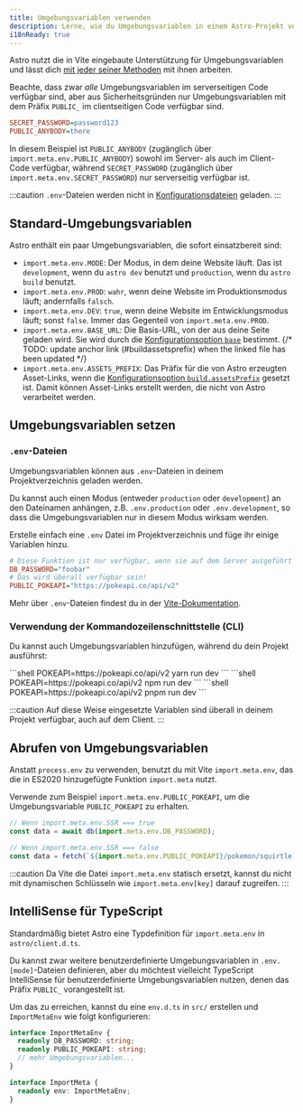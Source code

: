 ```yaml
---
title: Umgebungsvariablen verwenden
description: Lerne, wie du Umgebungsvariablen in einem Astro-Projekt verwenden kannst.
i18nReady: true
---
```


Astro nutzt die in Vite eingebaute Unterstützung für Umgebungsvariablen und lässt dich [mit jeder seiner Methoden](https://vitejs.dev/guide/env-and-mode.html) mit ihnen arbeiten.

Beachte, dass zwar _alle_ Umgebungsvariablen im serverseitigen Code verfügbar sind, aber aus Sicherheitsgründen nur Umgebungsvariablen mit dem Präfix `PUBLIC_` im clientseitigen Code verfügbar sind.

```ini title=".env"
SECRET_PASSWORD=password123
PUBLIC_ANYBODY=there
```

In diesem Beispiel ist `PUBLIC_ANYBODY` (zugänglich über `import.meta.env.PUBLIC_ANYBODY`) sowohl im Server- als auch im Client-Code verfügbar, während `SECRET_PASSWORD` (zugänglich über `import.meta.env.SECRET_PASSWORD`) nur serverseitig verfügbar ist.

:::caution
`.env`-Dateien werden nicht in [Konfigurationsdateien](/de/guides/configuring-astro/) geladen.
:::

## Standard-Umgebungsvariablen

Astro enthält ein paar Umgebungsvariablen, die sofort einsatzbereit sind:

- `import.meta.env.MODE`: Der Modus, in dem deine Website läuft. Das ist `development`, wenn du `astro dev` benutzt und `production`, wenn du `astro build` benutzt.
- `import.meta.env.PROD`: `wahr`, wenn deine Website im Produktionsmodus läuft; andernfalls `falsch`.
- `import.meta.env.DEV`: `true`, wenn deine Website im Entwicklungsmodus läuft; sonst `false`. Immer das Gegenteil von `import.meta.env.PROD`.
- `import.meta.env.BASE_URL`: Die Basis-URL, von der aus deine Seite geladen wird. Sie wird durch die [Konfigurationsoption `base`](/de/reference/configuration-reference/#base) bestimmt.
{/* TODO: update anchor link (#buildassetsprefix) when the linked file has been updated */}
- `import.meta.env.ASSETS_PREFIX`: Das Präfix für die von Astro erzeugten Asset-Links, wenn die [Konfigurationsoption `build.assetsPrefix`](/de/reference/configuration-reference/) gesetzt ist. Damit können Asset-Links erstellt werden, die nicht von Astro verarbeitet werden.

## Umgebungsvariablen setzen

### `.env`-Dateien
Umgebungsvariablen können aus `.env`-Dateien in deinem Projektverzeichnis geladen werden.

Du kannst auch einen Modus (entweder `production` oder `development`) an den Dateinamen anhängen, z.B. `.env.production` oder `.env.development`, so dass die Umgebungsvariablen nur in diesem Modus wirksam werden.

Erstelle einfach eine `.env` Datei im Projektverzeichnis und füge ihr einige Variablen hinzu.

```ini title=".env"
# Diese Funktion ist nur verfügbar, wenn sie auf dem Server ausgeführt wird!
DB_PASSWORD="foobar"
# Das wird überall verfügbar sein!
PUBLIC_POKEAPI="https://pokeapi.co/api/v2"
```

Mehr über `.env`-Dateien findest du in der [Vite-Dokumentation](https://vitejs.dev/guide/env-and-mode.html#env-files).

### Verwendung der Kommandozeilenschnittstelle (CLI)
Du kannst auch Umgebungsvariablen hinzufügen, während du dein Projekt ausführst:

<PackageManagerTabs>
 <Fragment slot="yarn">
    ```shell
    POKEAPI=https://pokeapi.co/api/v2 yarn run dev
    ```
 </Fragment>
 <Fragment slot="npm">
    ```shell
    POKEAPI=https://pokeapi.co/api/v2 npm run dev
    ```
 </Fragment>
 <Fragment slot="pnpm">
    ```shell
    POKEAPI=https://pokeapi.co/api/v2 pnpm run dev
    ```
 </Fragment>
</PackageManagerTabs>

:::caution
Auf diese Weise eingesetzte Variablen sind überall in deinem Projekt verfügbar, auch auf dem Client.
:::
## Abrufen von Umgebungsvariablen

Anstatt `process.env` zu verwenden, benutzt du mit Vite `import.meta.env`, das die in ES2020 hinzugefügte Funktion `import.meta` nutzt.

Verwende zum Beispiel `import.meta.env.PUBLIC_POKEAPI`, um die Umgebungsvariable `PUBLIC_POKEAPI` zu erhalten.

```js /(?<!//.*)import.meta.env.[A-Z_]+/
// Wenn import.meta.env.SSR === true
const data = await db(import.meta.env.DB_PASSWORD);

// Wenn import.meta.env.SSR === false
const data = fetch(`${import.meta.env.PUBLIC_POKEAPI}/pokemon/squirtle`);
```

:::caution
Da Vite die Datei `import.meta.env` statisch ersetzt, kannst du nicht mit dynamischen Schlüsseln wie `import.meta.env[key]` darauf zugreifen.
:::

## IntelliSense für TypeScript

Standardmäßig bietet Astro eine Typdefinition für `import.meta.env` in `astro/client.d.ts`.

Du kannst zwar weitere benutzerdefinierte Umgebungsvariablen in `.env.[mode]`-Dateien definieren, aber du möchtest vielleicht TypeScript IntelliSense für benutzerdefinierte Umgebungsvariablen nutzen, denen das Präfix `PUBLIC_` vorangestellt ist.

Um das zu erreichen, kannst du eine `env.d.ts` in `src/` erstellen und `ImportMetaEnv` wie folgt konfigurieren:

```ts title="src/env.d.ts"
interface ImportMetaEnv {
  readonly DB_PASSWORD: string;
  readonly PUBLIC_POKEAPI: string;
  // mehr Umgebungsvariablen...
}

interface ImportMeta {
  readonly env: ImportMetaEnv;
}
```
